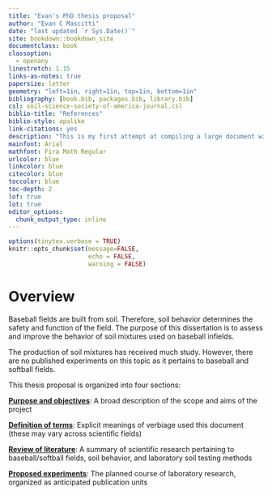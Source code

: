 ```yaml
---
title: "Evan's PhD thesis proposal"
author: "Evan C Mascitti"
date: "last updated `r Sys.Date()`"
site: bookdown::bookdown_site
documentclass: book
classoption: 
  - openany
linestretch: 1.15
links-as-notes: true
papersize: letter
geometry: "left=1in, right=1in, top=1in, bottom=1in"  
bibliography: [book.bib, packages.bib, library.bib]
csl: soil-science-society-of-america-journal.csl
biblio-title: "References"
biblio-style: apalike
link-citations: yes
description: "This is my first attempt at compiling a large document with the **bookdown** package in R."
mainfont: Arial
mathfont: Fira Math Regular
urlcolor: blue
linkcolor: blue
citecolor: blue
toccolor: blue
toc-depth: 2
lof: true
lot: true
editor_options: 
  chunk_output_type: inline
---
```


```r
options(tinytex.verbose = TRUE)
knitr::opts_chunk$set(message=FALSE,
                      echo = FALSE,
                      warning = FALSE)
```

# Overview {#overview}

Baseball fields are built from soil. Therefore, soil behavior determines the safety and function of the field. The purpose of this dissertation is to assess and improve the behavior of soil mixtures used on baseball infields. 

The production of soil mixtures has received much study. However, there are no published experiments on this topic as it pertains to baseball and
softball fields.

This thesis proposal is organized into four sections:

[**Purpose and objectives**](#purpose-objectives): A broad description of the scope and aims of the project

[**Definition of terms**](#definition-of-terms): Explicit meanings of verbiage used this document (these may vary across scientific fields)

[**Review of literature**](#lit-review): A summary of scientific research pertaining to baseball/softball fields, soil behavior, and laboratory soil testing methods

[**Proposed experiments**](#proposed-experiments): The planned course of laboratory research, organized as anticipated publication units





